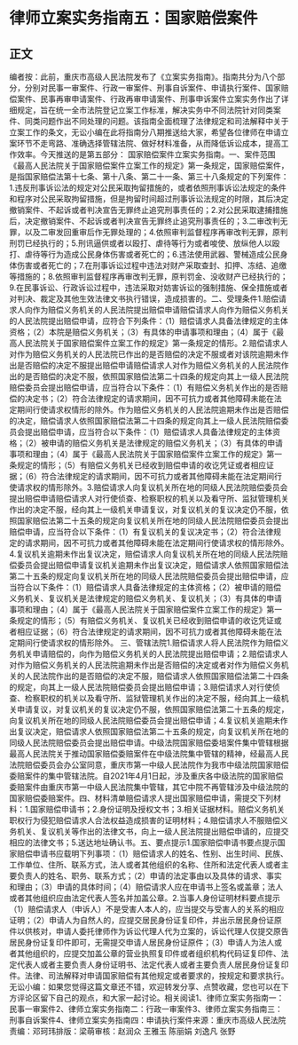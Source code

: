 # 律师立案实务指南五：国家赔偿案件
## 正文
编者按：此前，重庆市高级人民法院发布了《立案实务指南》。指南共分为八个部分，分别对民事一审案件、行政一审案件、刑事自诉案件、申请执行案件、国家赔偿案件、民事再审申请案件、行政再审申请案件、刑事申诉案件立案实务作出了详细规定，旨在统一全市法院登记立案工作标准，解决实务中不同法院针对同类案件、同类问题作出不同处理的问题。该指南全面梳理了法律规定和司法解释中关于立案工作的条文，无讼小编在此将指南分八期推送给大家，希望各位律师在申请立案环节不走弯路、准确选择管辖法院、做好材料准备，从而降低诉讼成本，提高工作效率。今天推送的是第五部分： 国家赔偿案件立案实务指南。一、案件范围《最高人民法院关于国家赔偿案件立案工作的规定》第一条规定，国家赔偿案件，是指国家赔偿法第十七条、第十八条、第二十一条、第三十八条规定的下列案件：1.违反刑事诉讼法的规定对公民采取拘留措施的，或者依照刑事诉讼法规定的条件和程序对公民采取拘留措施，但是拘留时间超过刑事诉讼法规定的时限，其后决定撤销案件、不起诉或者判决宣告无罪终止追究刑事责任的；2.对公民采取逮捕措施后，决定撤销案件、不起诉或者判决宣告无罪终止追究刑事责任的；3.二审改判无罪，以及二审发回重审后作无罪处理的；4.依照审判监督程序再审改判无罪，原判刑罚已经执行的；5.刑讯逼供或者以殴打、虐待等行为或者唆使、放纵他人以殴打、虐待等行为造成公民身体伤害或者死亡的；6.违法使用武器、警械造成公民身体伤害或者死亡的；7.在刑事诉讼过程中违法对财产采取查封、扣押、冻结、追缴等措施的；8.依照审判监督程序再审改判无罪，原判罚金、没收财产已经执行的；9.在民事诉讼、行政诉讼过程中，违法采取对妨害诉讼的强制措施、保全措施或者对判决、裁定及其他生效法律文书执行错误，造成损害的。二、受理条件1.赔偿请求人向作为赔偿义务机关的人民法院提出赔偿申请赔偿请求人向作为赔偿义务机关的人民法院提出赔偿申请，应符合下列条件：（1）赔偿请求人具备法律规定的主体资格；（2）本院是赔偿义务机关；（3）有具体的申请事项和理由；（4）属于《最高人民法院关于国家赔偿案件立案工作的规定》第一条规定的情形。2.赔偿请求人对作为赔偿义务机关的人民法院已作出的是否赔偿的决定不服或者对该院逾期未作出是否赔偿的决定不服提出赔偿申请赔偿请求人对作为赔偿义务机关的人民法院作出的是否赔偿的决定不服，依照国家赔偿法第二十四条的规定向其上一级人民法院赔偿委员会提出赔偿申请，应当符合以下条件：（1）有赔偿义务机关作出的是否赔偿的决定书；（2）符合法律规定的请求期间，因不可抗力或者其他障碍未能在法定期间行使请求权情形的除外。作为赔偿义务机关的人民法院逾期未作出是否赔偿的决定，赔偿请求人依照国家赔偿法第二十四条的规定向其上一级人民法院赔偿委员会提出赔偿申请，应当符合以下条件：（1）赔偿请求人具备法律规定的主体资格；（2）被申请的赔偿义务机关是法律规定的赔偿义务机关；（3）有具体的申请事项和理由；（4）属于《最高人民法院关于国家赔偿案件立案工作的规定》第一条规定的情形；（5）有赔偿义务机关已经收到赔偿申请的收讫凭证或者相应证据；（6）符合法律规定的请求期间，因不可抗力或者其他障碍未能在法定期间行使请求权的情形除外。3.赔偿请求人向复议机关所在地的同级人民法院赔偿委员会提出赔偿申请赔偿请求人对行使侦查、检察职权的机关以及看守所、监狱管理机关作出的决定不服，经向其上一级机关申请复议，对复议机关的复议决定仍不服，依照国家赔偿法第二十五条的规定向复议机关所在地的同级人民法院赔偿委员会提出赔偿申请，应当符合以下条件：（1）有复议机关的复议决定书；（2）符合法律规定的请求期间，因不可抗力或者其他障碍未能在法定期间行使请求权的情形除外。4.复议机关逾期未作出复议决定，赔偿请求人向复议机关所在地的同级人民法院赔偿委员会提出赔偿申请复议机关逾期未作出复议决定，赔偿请求人依照国家赔偿法第二十五条的规定向复议机关所在地的同级人民法院赔偿委员会提出赔偿申请，应当符合以下条件：（1）赔偿请求人具备法律规定的主体资格；（2）被申请的赔偿义务机关、复议机关是法律规定的赔偿义务机关、复议机关；（3）有具体的申请事项和理由；（4）属于《最高人民法院关于国家赔偿案件立案工作的规定》第一条规定的情形；（5）有赔偿义务机关、复议机关已经收到赔偿申请的收讫凭证或者相应证据；（6）符合法律规定的请求期间，因不可抗力或者其他障碍未能在法定期间行使请求权的情形除外。 三、管辖法院1.赔偿请求人将人民法院作为赔偿义务机关申请赔偿的，向作为赔偿义务机关的人民法院提出赔偿申请；2.赔偿请求人对作为赔偿义务机关的人民法院逾期未作出是否赔偿的决定或者对作为赔偿义务机关的人民法院作出的是否赔偿的决定不服，赔偿请求人依照国家赔偿法第二十四条的规定，向其上一级人民法院赔偿委员会提出赔偿申请；3.赔偿请求人对行使侦查、检察职权的机关以及看守所、监狱管理机关作出的决定不服，经向其上一级机关申请复议，对复议机关的复议决定仍不服，依照国家赔偿法第二十五条的规定，向复议机关所在地的同级人民法院赔偿委员会提出赔偿申请；4.复议机关逾期未作出复议决定，赔偿请求人依照国家赔偿法第二十五条的规定，向复议机关所在地的同级人民法院赔偿委员会提出赔偿申请。中级法院国家赔偿委培案件集中管辖根据最高人民法院关于推动国家赔偿委赔案件在中级法院集中管辖的精神，经最高人民法院赔偿委员会办公室同意，重庆市第一中级人民法院作为我市中级法院国家赔偿委赔案件的集中管辖法院。自2021年4月1日起，涉及重庆各中级法院的国家赔偿委赔案件由重庆市第一中级人民法院集中管辖，其它中院不再管辖涉及中级法院的国家赔偿委赔案件。四、材料清单赔偿请求人提出国家赔偿申请，需提交下列材料：1.国家赔偿申请书；2.身份证明及授权文书；3.相关证据材料。赔偿义务机关职权行为侵犯赔偿请求人合法权益造成损害的证明材料；4.赔偿请求人不服赔偿义务机关、复议机关等作出的法律文书，向上一级人民法院提出赔偿申请的，应提交相应的法律文书；5.送达地址确认书。五、要点提示1.国家赔偿申请书要点提示国家赔偿申请书应载明下列事项：（1）赔偿请求人的姓名、性别、出生时间、民族、工作单位、住所、联系方式，法人或者其他组织的名称、住所和法定代表人或者主要负责人的姓名、职务、联系方式；（2）申请的法定事由以及具体的请求、事实和理由；（3）申请的具体时间；（4）赔偿请求人应在申请书上签名或盖章；法人或者其他组织应由法定代表人签名并加盖公章。2.当事人身份证明材料要点提示（1）赔偿请求人（申诉人）不是受害人本人的，应当提交与受害人的关系的相应证明；（2）申请人为自然人的，应提交居民身份证复印件，并出示居民身份证原件以供核对，申请人委托律师作为诉讼代理人代为立案的，诉讼代理人仅提交原告居民身份证复印件即可，无需提交申请人居民身份证原件；（3）申请人为法人或者其他组织的，应提交加盖公章的营业执照复印件或者组织机构代码证复印件、法定代表人或者主要负责人身份证明书、法定代表人或者主要负责人居民身份证复印件。法律、司法解释对申请国家赔偿有其他规定或者要求的，按规定和要求执行。无讼小编：如果您觉得这篇文章还不错，欢迎转发分享、点赞收藏，您也可以在下方评论区留下自己的观点，和大家一起讨论。相关阅读1、律师立案实务指南一：民事一审案件2、律师立案实务指南二：行政一审案件3、律师立案实务指南三：刑事自诉案件4、律师立案实务指南四：申请执行案件来源：重庆市高级人民法院责编：邓珂玮排版：梁萌审核：赵润众 王雅玉 陈丽娟 刘逸凡 张野